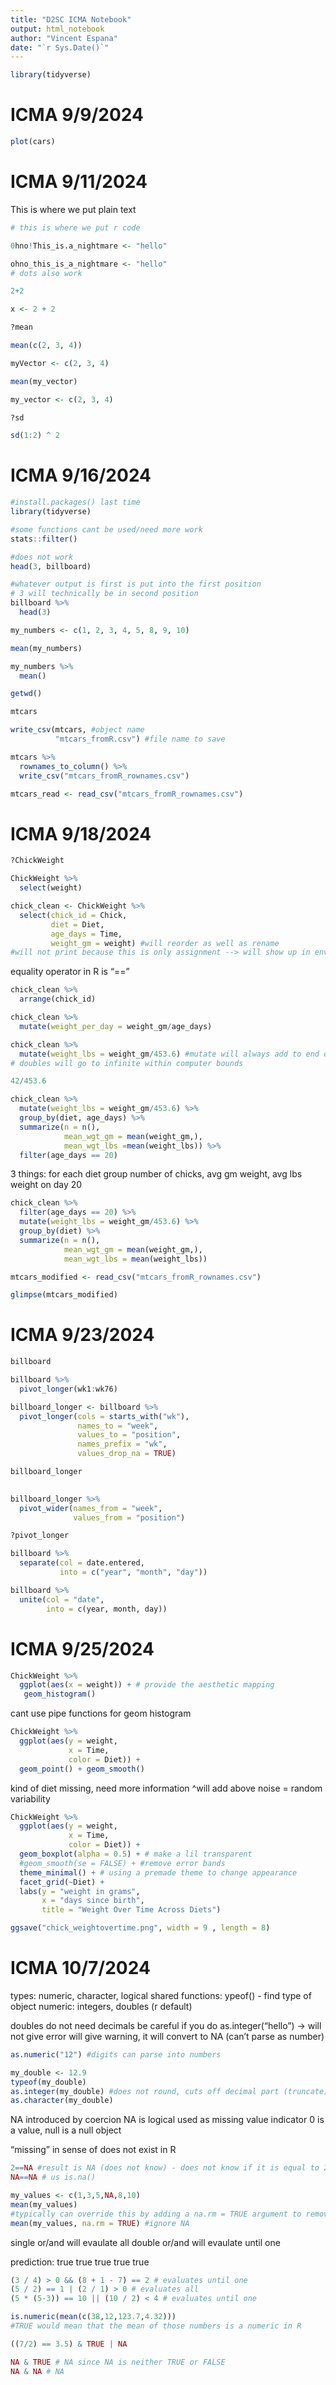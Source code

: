 ```yaml
---
title: "D2SC ICMA Notebook"
output: html_notebook
author: "Vincent Espana"
date: "`r Sys.Date()`"
---
```


```r
library(tidyverse)
```


# ICMA 9/9/2024 

```r
plot(cars)
```

# ICMA 9/11/2024

This is where we put plain text

```r
# this is where we put r code
```

```r
0hno!This_is.a_nightmare <- "hello"
```

```r
ohno_this_is_a_nightmare <- "hello"
# dots also work
```

```r
2+2
```
```r
x <- 2 + 2
```

```r
?mean
```

```r
mean(c(2, 3, 4))
```

```r
myVector <- c(2, 3, 4)
```

```r
mean(my_vector)
```
```r
my_vector <- c(2, 3, 4)
```

```r
?sd
```

```r
sd(1:2) ^ 2
```
# ICMA 9/16/2024

```r
#install.packages() last time
library(tidyverse)
```

```r
#some functions cant be used/need more work
stats::filter()
```

```r
#does not work
head(3, billboard)
```


```r
#whatever output is first is put into the first position
# 3 will technically be in second position
billboard %>%
  head(3)
```

```r
my_numbers <- c(1, 2, 3, 4, 5, 8, 9, 10)
```

```r
mean(my_numbers)
```
```r
my_numbers %>%
  mean()
```
```r
getwd()
```

```r
mtcars
```

```r
write_csv(mtcars, #object name
          "mtcars_fromR.csv") #file name to save

```

```r
mtcars %>%
  rownames_to_column() %>%
  write_csv("mtcars_fromR_rownames.csv")
```

```r
mtcars_read <- read_csv("mtcars_fromR_rownames.csv")
```
# ICMA 9/18/2024

```r
?ChickWeight
```

```r
ChickWeight %>%
  select(weight)
```

```r
chick_clean <- ChickWeight %>%
  select(chick_id = Chick,
         diet = Diet,
         age_days = Time,
         weight_gm = weight) #will reorder as well as rename
#will not print because this is only assignment --> will show up in environment
```

equality operator in R is "=="

```r
chick_clean %>%
  arrange(chick_id)
```

```r
chick_clean %>%
  mutate(weight_per_day = weight_gm/age_days)
```

```r
chick_clean %>%
  mutate(weight_lbs = weight_gm/453.6) #mutate will always add to end of dataset 
# doubles will go to infinite within computer bounds

```

```r
42/453.6
```
```r
chick_clean %>%
  mutate(weight_lbs = weight_gm/453.6) %>%
  group_by(diet, age_days) %>%
  summarize(n = n(),
            mean_wgt_gm = mean(weight_gm,),
            mean_wgt_lbs =mean(weight_lbs)) %>%
  filter(age_days == 20)
```

3 things:
for each diet group
number of chicks, avg gm weight, avg lbs weight
on day 20

```r
chick_clean %>%
  filter(age_days == 20) %>%
  mutate(weight_lbs = weight_gm/453.6) %>%
  group_by(diet) %>%
  summarize(n = n(),
            mean_wgt_gm = mean(weight_gm,),
            mean_wgt_lbs = mean(weight_lbs))
```

```r
mtcars_modified <- read_csv("mtcars_fromR_rownames.csv")
```

```r
glimpse(mtcars_modified)
```
# ICMA 9/23/2024

```r
billboard
```

```r
billboard %>% 
  pivot_longer(wk1:wk76)
```

```r
billboard_longer <- billboard %>%
  pivot_longer(cols = starts_with("wk"), 
               names_to = "week",
               values_to = "position",
               names_prefix = "wk",
               values_drop_na = TRUE)

billboard_longer
  
```

```r
billboard_longer %>% 
  pivot_wider(names_from = "week", 
              values_from = "position")
```

```r
?pivot_longer
```

```r
billboard %>% 
  separate(col = date.entered,
           into = c("year", "month", "day"))
```

```r
billboard %>%
  unite(col = "date",
        into = c(year, month, day))
```

# ICMA 9/25/2024

```r
ChickWeight %>%
  ggplot(aes(x = weight)) + # provide the aesthetic mapping 
   geom_histogram()
```

cant use pipe functions for geom histogram

```r
ChickWeight %>%
  ggplot(aes(y = weight,
             x = Time,
             color = Diet)) +
  geom_point() + geom_smooth()
```
kind of diet missing, need more information ^will add above
noise = random variability

```r

ChickWeight %>%
  ggplot(aes(y = weight,
             x = Time,
             color = Diet)) +
  geom_boxplot(alpha = 0.5) + # make a lil transparent
  #geom_smooth(se = FALSE) + #remove error bands
  theme_minimal() + # using a premade theme to change appearance
  facet_grid(~Diet) +
  labs(y = "weight in grams", 
       x = "days since birth",
       title = "Weight Over Time Across Diets")  

ggsave("chick_weightovertime.png", width = 9 , length = 8)
```

# ICMA 10/7/2024

types: numeric, character, logical 
shared functions: ypeof() - find type of object 
numeric: integers, doubles (r default)

doubles do not need decimals
be careful if you do as.integer("hello") -> will not give error will give warning, it will convert to NA (can't parse as number)

```r

as.numeric("12") #digits can parse into numbers

```

```r

my_double <- 12.9
typeof(my_double)
as.integer(my_double) #does not round, cuts off decimal part (truncate)
as.character(my_double)

```

NA introduced by coercion
NA is logical used as missing value indicator 
0 is a value, null is a null object

"missing" in sense of does not exist in R

```r

2==NA #result is NA (does not know) - does not know if it is equal to 2 because it does not know if it is 
NA==NA # us is.na()

my_values <- c(1,3,5,NA,8,10)
mean(my_values)
#typically can override this by adding a na.rm = TRUE argument to remove the NAs
mean(my_values, na.rm = TRUE) #ignore NA

```

single or/and will evaulate all
double or/and will evaulate until one 

prediction:
true
true
true 
true
true

```r

(3 / 4) > 0 && (8 + 1 - 7) == 2 # evaluates until one
(5 / 2) == 1 | (2 / 1) > 0 # evaluates all
(5 * (5-3)) == 10 || (10 / 2) < 4 # evaluates until one

is.numeric(mean(c(38,12,123.7,4.32)))
#TRUE would mean that the mean of those numbers is a numeric in R

((7/2) == 3.5) & TRUE | NA

```

```r

NA & TRUE # NA since NA is neither TRUE or FALSE
NA & NA # NA

```



